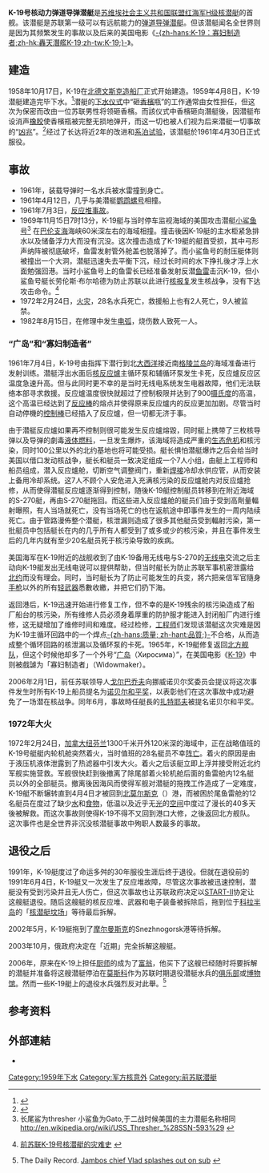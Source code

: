 {{Redirect|寡婦製造者}}
{{noteTA
|1=zh-hans:戈尔巴乔夫;zh-hk:戈爾巴喬夫;zh-tw:戈巴契夫;
|d1=大陆：戈尔巴乔夫；台灣：戈巴契夫；香港：戈爾巴喬夫；
}}
{{潜艇
|名称= {{lang|ru|K-19}} [[File:Naval_Ensign_of_the_Soviet_Union_(1950-1991).svg|30px]]
|图片= [[File:K-19.jpg|300px]]
|照片说明= 
|舰种= [[核动力|核动力]][[弹道导弹潜艇|弹道导弹潜艇]]
|舰名= 苏联代号
|拥有国= [[苏联|苏联]]
|前型= [[G级潜艇|G级潜艇]]
|次型= [[杨基级核潜艇|杨基级核潜艇]]
|同型= 6艘
|竣工=1959年
|结局= 于1991年退役，2006年被购买
|水上吃水= 7.5米
|水上排水量= 4060吨
|水下排水量= 5300吨
|极限潜深= 300米
|长度= 114米
|阔度= 7.2米
|动力系统= 双座压水反应堆，单座汽轮机 
|叶轴= 
|水上极速= 21节
|水中极速= 26节
|乘员= 128人
|鱼雷= 首部4座533毫米以及2座鱼雷发射管<br />尾部2座300毫米鱼雷发射管
|导弹= 3发R-13
|其他武装= 水雷
|结构= 双壳体结构
|续航力= 31000海里（26节）
|其他=
}}
'''K-19号核动力弹道导弹潜艇'''是[[苏维埃社会主义共和国联盟|苏维埃社会主义共和国联盟]][[红海军|红海军]][[H级核潜艇|H级核潜艇]]的首舰。该潜艇是苏联第一级可以有远航能力的[[弹道导弹潜艇|弹道导弹潜艇]]。但该潜艇闻名全世界则是因为其频繁发生的事故以及后来的美国电影《[[K-19:寡妇制造者|-{zh-hans:K-19：寡妇制造者;zh-hk:轟天潛艦K-19;zh-tw:K-19;}-]]》。

== 建造 ==
1958年10月17日，K-19在[[北德文斯克造船厂|北德文斯克造船厂]]正式开始建造。1959年4月8日，K-19潜艇建造完毕下水。<ref name=natgeo>{{cite web|title=1958-60: The Construction of K-19|url=http://www.nationalgeographic.com/k19/k19_html_main.html|work=K-19: The History|publisher=National Geographic|accessdate=28 May 2014|archive-url=https://web.archive.org/web/20140308044223/http://www.nationalgeographic.com/k19/k19_html_main.html|archive-date=2014-03-08|dead-url=no}}</ref>潜艇的[[新船下水|下水仪式]]中“砸[[香檳|香檳]]瓶”的工作通常由女性担任，但这次为保密而改由一位苏联男性将领砸香檳。而該仪式中香檳砸向潛艇後，因潜艇布设消声[[橡胶|橡胶]]使香檳瓶被完整无损地弹开，而这一切也被人们视为后来潜艇一切事故的“[[凶兆|凶兆]]”。<ref>{{cite web|first=Robert|last=McNamara|publisher=About.com|title=Ships, Champagne, and Superstition|url=http://history1800s.about.com/od/transportation/a/shipchampagne.htm|accessdate=26 May 2014|archive-date=2016-09-14|archive-url=https://web.archive.org/web/20160914160532/http://history1800s.about.com/od/transportation/a/shipchampagne.htm|dead-url=no}}</ref>经过了长达将近2年的改进和[[系泊试验|系泊试验]]，该潜艇於1961年4月30日正式服役。

== 事故 ==
* 1961年，装载导弹时一名水兵被水雷撞到身亡。
* 1961年4月12日，几乎与美潜艇[[鹦鹉螺号核动力潜艇|鹦鹉螺号]]相撞。
* 1961年7月3日，[[#“广岛”和“寡妇制造者”|反应堆事故]]。 
* 1969年11月15日7时13分，K-19艇与当时停车监视海域的美国攻击潜艇[[貓鯊級潛艇|小鲨鱼号]]<ref>长尾鲨为thresher 小鲨鱼为Gato,于二战时候美国的主力潜艇名称相同 http://en.wikipedia.org/wiki/USS_Thresher_%28SSN-593%29 {{Wayback|url=http://en.wikipedia.org/wiki/USS_Thresher_%28SSN-593%29 |date=20210118151915 }}</ref> 在[[巴伦支海|巴伦支海]]海峡60米深左右的海域相撞。撞击後因K-19艇的主水柜紧急排水以及储备浮力大而没有沉没。这次撞击造成了K-19艇的艇首受损，其中弓形声纳阵被彻底破坏，鱼雷发射管外舱盖也脱落掉了。而小鲨鱼号的耐压艇体则被撞出一个大洞，潜艇迅速失去平衡下沉，经过长时间的水下挣扎後才浮上水面勉强回港。当时小鲨鱼号上的鱼雷长已经准备发射反潜[[鱼雷|鱼雷]]击沉K-19，但小鲨鱼号艇长劳伦斯·布尔哈德为防止苏联以此进行[[核报复|核报复]]发生核战争，没有下达攻击命令。<ref>{{zh-cn}}[http://mil.chinaiiss.org/content/2007-12-21/21101647_4.shtml 前苏联K-19号核潜艇的灾难史] {{Wayback|url=http://mil.chinaiiss.org/content/2007-12-21/21101647_4.shtml |date=20090608120608 }}</ref>
* 1972年2月24日，[[#1972年大火|火灾]]，28名水兵死亡，救援船上也有2人死亡，9人被监禁。
* 1982年8月15日，在修理中发生[[电弧|电弧]]，烧伤数人致死一人。

=== “广岛”和“寡妇制造者” ===
1961年7月4日，K-19号由{{tsl|en|Nikolai Vladimirovich Zateyev|扎特耶夫}}指挥下潜行到北[[大西洋|大西洋]]接近南[[格陵兰岛|格陵兰岛]]的海域准备进行发射训练。潜艇浮出水面后[[核反应爐|核反应爐]]主循环泵和辅循环泵发生卡死，反应爐反应区温度急速升高。但与此同时更不幸的是当时无线电系统发生电器故障，他们无法联络本部寻求救援。反应爐温度很快就超过了控制极限并达到了900[[摄氏度|摄氏度]]的高温，这个高温已经达到了[[反应棒|反应棒]]的熔点并使得原来反应爐内的反应更加加剧。尽管当时自动停機的[[控制棒|控制棒]]已经插入了反应爐，但一切都无济于事。

由于潜艇反应爐如果再不控制则很可能发生反应爐熔毀，同时艇上携带了三枚核导弹以及导弹的劇毒[[液体燃料|液体燃料]]，一旦发生爆炸，该海域将造成严重的[[生态危机|生态危机]]和核污染，同时100公里以外的北约基地也将可能受损。艇长惧怕潜艇爆炸之后会给当时美国以借口发动核战争，艇长和艇员一致决定组成一个7人小组，由艇上工程师和船员组成，潜入反应爐舱，切断空气调整阀门，重新[[焊接|焊接]]冷却水供应管，从而安装上备用冷却系统。这7人不顾个人安危进入充满核污染的反应爐舱内对反应爐抢修，从而使得潜艇反应爐逐渐得到控制，随後K-19艇控制艇员转移到在附近海域的S-270艇，再由S-270艇拖回。而这些进入反应爐舱的艇员们由于受到高劑量輻射曝照，有人当场就死亡，没有当场死亡的也在返航途中即事件发生的一周内陆续死亡。由于管路漫佈整个潜艇，核泄漏则造成了很多其他艇员受到輻射污染，第一批艇员中包括艇长在内的几乎所有人都受到了或多或少的核污染，并且在事件发生后的几年内就有至少20名艇员死于核污染导致的疾病。

美国海军在K-19附近的战舰收到了由K-19备用无线电与S-270的[[无线电|无线电]]交流之后主动向K-19艇发出无线电说可以提供帮助，但当时艇长为防止苏联军事机密泄露给[[北约|北约]]而没有理会。同时，当时艇长为了防止可能发生的兵变，將六把亲信军官隨身[[手枪|手枪]]以外的所有[[轻武器|轻武器]]悉數收繳，并把它们扔下海。

返回港后，K-19迅速开始进行修复工作，但不幸的是K-19残余的核污染造成了船厂船台的核污染，所有维修人员必须身着厚重的防护服才能进入封闭船厂内进行维修，这无疑增加了维修时间和难度。经过检修，[[工程师|工程师]]们发现该潜艇这次灾难是因为K-19主循环回路中的一个焊点[[品質|-{zh-hans:质量; zh-hant:品質;}-]]不合格，从而造成整个循环回路的核泄漏以及循环泵的卡死。1965年，K-19艇修复返回[[北方舰队|北方舰队]]，但这个时候他却多了一个外号“[[广岛|广岛]]（Хиросима）”，在美国电影《[[K-19|K-19]]》中则被戲謔为「寡妇制造者」（Widowmaker）。

2006年2月1日，前任苏联领导人[[戈尔巴乔夫|戈尔巴乔夫]]向挪威诺贝尔奖委员会提议将这次事件发生时所有K-19上船员提名为[[诺贝尔和平奖|诺贝尔和平奖]]，以表彰他们在这次事故中成功避免了一场潜在核战争。同年6月，事故時任艇長的[[扎特耶夫|扎特耶夫]]被提名诺贝尔和平奖。

=== 1972年大火 ===
1972年2月24日，[[加拿大|加拿大]][[纽芬兰|纽芬兰]]1300千米开外120米深的海域中，正在战略值班的K-19号艇艇内轮机舱突然着火，当时值班的28名艇员不幸[[阵亡|阵亡]]。着火的原因是由于液压机液体泄露到了热滤器中引发大火。着火之后该艇立即上浮并接受附近北约军舰实施营救。军舰很快赶到後撤离了除尾部着火轮机舱后面的鱼雷舱内12名艇员以外的全部艇员。撤离後因海风而使得军舰对潜艇的拖拽工作造成了一定难度，K-19艇不断辗转直到4月4日才被回到[[北莫尔斯克|北莫尔斯克]]（{{lang|en|Severomorsk}}）港，而被困於尾鱼雷舱的12名艇员在度过了缺少[[水|水]]和[[食物|食物]]，低温以及近乎无[[光|光]]的[[空间|空间]]中度过了漫长的40多天後被解救。而这次事故则使得K-19不得不又回到港口大修，之後返回北方舰队。这次事件也是全世界非沉没核潜艇事故中殉职人数最多的事故。

== 退役之后 ==
1991年，K-19艇度过了命运多舛的30年服役生涯后终于退役。但就在退役前的1991年6月4日，K-19艇又一次发生了反应堆故障，尽管这次事故被迅速控制，潜艇没有受到污染并且无人伤亡，但这次事故也让苏联政府决定以[[第二阶段削减战略武器条约|START-II]]协定让这艘艇退役。随后这艘艇的核反应堆、武器和电子装备被拆除后，拖到位于[[科拉半岛|科拉半岛]]的「[[核潜艇坟场|核潜艇坟场]]」等待最后拆解。

2002年5月，K-19艇拖到了[[摩尔曼斯克|摩尔曼斯克]]的Snezhnogorsk港等待拆解。

2003年10月，俄政府决定在「近期」完全拆解这艘艇。

2006年，原来在K-19上担任[[厨师|厨师]]的{{tsl|en|Vladimir Romanov|Vladimir Romanov}}成为了[[富翁|富翁]]，他买下了这艘已经随时将要拆解的潜艇并准备将这艘潜艇停泊在[[莫斯科|莫斯科]]作为苏联时期退役潜艇水兵的[[俱乐部|俱乐部]]或[[博物馆|博物馆]]。然而一些K-19艇上的退役水兵强烈反对此舉。<ref>The Daily Record. [http://www.dailyrecord.co.uk/sport/football/tm_objectid=17415564%26method=full%26siteid=66633%26headline=Jambos-chief-Vlad-splashes-out-on-sub--name_page.html Jambos chief Vlad splashes out on sub] {{Wayback|url=http://www.dailyrecord.co.uk/sport/football/tm_objectid=17415564%26method=full%26siteid=66633%26headline=Jambos-chief-Vlad-splashes-out-on-sub--name_page.html |date=20070930030938 }}</ref>

== 参考资料 ==
{{reflist}}

== 外部連結 ==
*{{cite news|first=Vitaly|last=Bratkov|url=http://english.pravda.ru/news/russia/26-07-2002/47203-0/|title=K-19, prototype of Hollywood thriller, to be cut up|work=[[Pravda|Pravda]]|date=July 26, 2002|accessdate=2021-05-22|archive-date=2014-01-08|archive-url=https://web.archive.org/web/20140108235955/http://english.pravda.ru/news/russia/26-07-2002/47203-0/|dead-url=no}}

{{苏俄潜艇}}
{{核事故}}

[[Category:1959年下水|Category:1959年下水]]
[[Category:军方核意外|Category:军方核意外]]
[[Category:前苏联潜艇|Category:前苏联潜艇]]